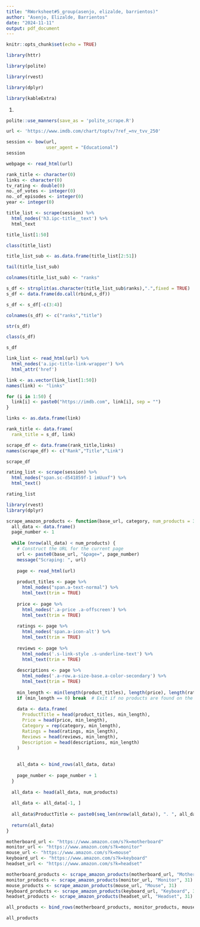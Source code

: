 ```yaml
---
title: "RWorksheet#5_group(asenjo, elizalde, barrientos)"
author: "Asenjo, Elizalde, Barrientos"
date: "2024-11-11"
output: pdf_document
---
```


```r
knitr::opts_chunk$set(echo = TRUE)
```

```r
library(httr)

library(polite)

library(rvest)

library(dplyr)

library(kableExtra)
```

1.
```r

polite::use_manners(save_as = 'polite_scrape.R')

```

```r
url <- 'https://www.imdb.com/chart/toptv/?ref_=nv_tvv_250'

session <- bow(url,
               user_agent = "Educational")
session

webpage <- read_html(url)
```
```r
rank_title <- character(0)
links <- character(0)
tv_rating <- double(0)
no._of_votes <- integer(0)
no._of_episodes <- integer(0)
year <- integer(0)
```


```r
title_list <- scrape(session) %>%
  html_nodes('h3.ipc-title__text') %>% 
  html_text

title_list[1:50]

```
```r
class(title_list)
```


```r
title_list_sub <- as.data.frame(title_list[2:51])

tail(title_list_sub)
```

```r
colnames(title_list_sub) <- "ranks"

s_df <- strsplit(as.character(title_list_sub$ranks),".",fixed = TRUE)
s_df <- data.frame(do.call(rbind,s_df))
```


```r
s_df <- s_df[-c(3:4)] 

colnames(s_df) <- c("ranks","title") 

str(s_df) 
```
```r
class(s_df)

s_df

```




```r
link_list <- read_html(url) %>%
  html_nodes('a.ipc-title-link-wrapper') %>%
  html_attr('href')

```

```r
link <- as.vector(link_list[1:50])
names(link) <- "links"
```


```r
for (i in 1:50) {
  link[i] <- paste0("https://imdb.com", link[i], sep = "")
}

links <- as.data.frame(link)

rank_title <- data.frame(
  rank_title = s_df, link)

scrape_df <- data.frame(rank_title,links)
names(scrape_df) <- c("Rank","Title","Link")

scrape_df
```

```r
rating_list <- scrape(session) %>%
  html_nodes("span.sc-d541859f-1 imUuxf") %>% 
  html_text()

rating_list
```

```r
library(rvest)
library(dplyr)

scrape_amazon_products <- function(base_url, category, num_products = 31) {
  all_data <- data.frame()
  page_number <- 1
  
  while (nrow(all_data) < num_products) {
    # Construct the URL for the current page
    url <- paste0(base_url, "&page=", page_number)
    message("Scraping: ", url)
    
    page <- read_html(url)
    
    product_titles <- page %>%
      html_nodes("span.a-text-normal") %>% 
      html_text(trim = TRUE)
    
    price <- page %>% 
      html_nodes('.a-price .a-offscreen') %>% 
      html_text(trim = TRUE)
    
    ratings <- page %>% 
      html_nodes('span.a-icon-alt') %>% 
      html_text(trim = TRUE)
    
    reviews <- page %>%
      html_nodes('.s-link-style .s-underline-text') %>% 
      html_text(trim = TRUE)
    
    descriptions <- page %>%
      html_nodes('.a-row.a-size-base.a-color-secondary') %>% 
      html_text(trim = TRUE)
    
    min_length <- min(length(product_titles), length(price), length(ratings), length(descriptions), length(reviews))
    if (min_length == 0) break  # Exit if no products are found on the page
    
    data <- data.frame(
      ProductTitle = head(product_titles, min_length),
      Price = head(price, min_length),
      Category = rep(category, min_length),
      Ratings = head(ratings, min_length),
      Reviews = head(reviews, min_length),
      Description = head(descriptions, min_length)
    )
    
    
    all_data <- bind_rows(all_data, data)
    
    page_number <- page_number + 1
  }
  
  all_data <- head(all_data, num_products)
  
  all_data <- all_data[-1, ]
  
  all_data$ProductTitle <- paste0(seq_len(nrow(all_data)), ". ", all_data$ProductTitle)
  
  return(all_data)
}

motherboard_url <- "https://www.amazon.com/s?k=motherboard"
monitor_url <- "https://www.amazon.com/s?k=monitor"
mouse_url <- "https://www.amazon.com/s?k=mouse"
keyboard_url <- "https://www.amazon.com/s?k=keyboard"
headset_url <- "https://www.amazon.com/s?k=headset"

motherboard_products <- scrape_amazon_products(motherboard_url, "Motherboard", 31)
monitor_products <- scrape_amazon_products(monitor_url, "Monitor", 31)
mouse_products <- scrape_amazon_products(mouse_url, "Mouse", 31)
keyboard_products <- scrape_amazon_products(keyboard_url, "Keyboard", 31)
headset_products <- scrape_amazon_products(headset_url, "Headset", 31)

all_products <- bind_rows(motherboard_products, monitor_products, mouse_products, keyboard_products, headset_products)

all_products
```

